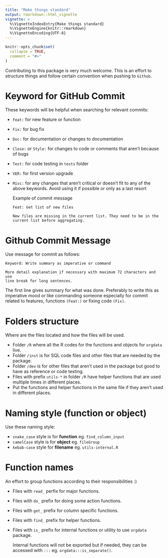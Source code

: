 ```yaml
---
title: "Make things standard"
output: rmarkdown::html_vignette
vignette: >
  %\VignetteIndexEntry{Make things standard}
  %\VignetteEngine{knitr::rmarkdown}
  %\VignetteEncoding{UTF-8}
---
```


```r
knitr::opts_chunk$set(
  collapse = TRUE,
  comment = "#>"
)
```


Contributing to this package is very much welcome. This is an effort to
structure things and follow certain convention when pushing to `Github`.

# Keyword for GitHub Commit

These keywords will be helpful when searching for relevant commits:

-   `Feat:` for new feature or function
-   `Fix:` for bug fix
-   `Doc:` for documentation or changes to documentation
-   `Close:` or `Style:` for changes to code or comments that aren&rsquo;t because of bugs
-   `Test:` for code testing in `tests` folder
-   `VER:` for first version upgrade
-   `Misc:` for any changes that aren&rsquo;t critical or doesn&rsquo;t fit to any of the
    above keywords. Avoid using it if possible or only as a last resort
    
    Example of commit message
    
        Feat: Get list of new files
        
        New files are missing in the current list. They need to be in the
        current list before aggregating.



# Github Commit Message

Use message for commit as follows:

    Keyword: Write summary as imperative or command
    
    More detail explanation if necessary with maximum 72 characters and use
    line break for long sentences.

The first line gives summary for what was done. Preferably to write this as
imperative mood or like commanding someone especially for commit related to
features, functions `(Feat:)` or fixing code `(Fix)`.



# Folders structure

Where are the files located and how the files will be used.

-   Folder `/R` where all the R codes for the functions and objects for `orgdata`
    live.
-   Folder `/inst` is for SQL code files and other files that are needed by the package.
-   Folder `/dev` is for other files that aren&rsquo;t used in the package but good to
    have as reference or code testing.
-   Files with prefix `utils-*` in folder `/R` have helper functions that are used
    multiple times in different places.
-   Put the functions and helper functions in the same file if they aren&rsquo;t used in
    different places.



# Naming style (function or object)

Use these naming style:

-   `snake_case` style is for **function** eg. `find_column_input`
-   `camelCase` style is for **object** eg. `fileGroup`
-   `kebab-case` style for **filename** eg. `utils-internal.R`



# Function names

An effort to group functions according to their responsibilities :)

-   Files with `read_` perfix for major functions.
-   Files with `do_` prefix for doing some action functions.
-   Files with `get_` prefix for column specific functions.
-   Files with `find_` prefix for helper functions.
-   Files with `is_` prefix for internal functions or utility to use `orgdata` package.
    
    Internal functions will not be exported but if needed, they can be accessed with
    `:::` eg. `orgdata:::is_separate()`.
